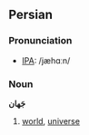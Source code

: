 ==Persian==
=== Pronunciation ===
*[[International Phonetic Alphabet|IPA]]: /jæhɑːn/

=== Noun ===
'''جَهان'''

#[[world]], [[universe]]
